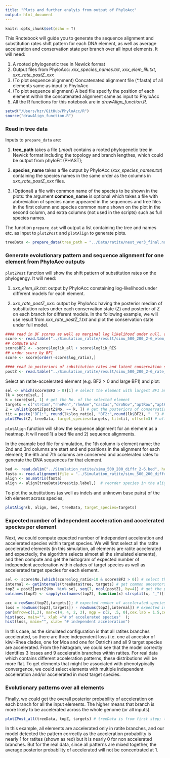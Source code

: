 ```yaml
---
title: "Plots and further analyis from output of PhyloAcc"
output: html_document
---
```


```r
knitr::opts_chunk$set(echo = T)
```


This Rnotebook will guide you to generate the sequence alignment and substitution rates shift pattern for each DNA element, as well as average acceleration and conservation state per branch over all input elements. It will need:

1. A rooted phylogenetic tree in Newick format
2. Output files from PhyloAcc: *xxx_species_names.txt*, *xxx_elem_lik.txt*, *xxx_rate_postZ_xxx*
3. (To plot sequence alignment) Concatenated alignment file (*.fasta) of all elements same as input to PhyloAcc
4. (To plot sequence alignment) A bed file specify the position of each element within the concatenated alignment same as input to PhyloAcc
5. All the R functions for this notebook are in *drawAlign_function.R*.

```r
setwd("/Users/hzr/GitHub/PhyloAcc/R")
source("drawAlign_function.R")
```

### Read in tree data
Inputs to ```prepare_data``` are:

1. **tree_path** takes a file (*.mod*) contains a rooted phylogenetic tree in Newick format including the topology and branch lengthes, which could be output from phyloFit (PHAST); 

2. **species_name** takes a file output by PhyloAcc (*xxx_species_names.txt*) containing the species names in the same order as the columns in *xxx_rate_postZ_xxx* files. 

3. (Optional) a file with common name of the species to be shown in the plots: the argument **common_name** is optional which takes a file with abbreviation of species name appeared in the  sequences and tree files in the first column and species common name shown on the plot in the second column, and extra columns (not used in the scripts) such as full species names. 

The function ```prepare_dat``` will output a list containing the tree and names etc. as input to ```plotZPost``` and ```plotAlign``` to generate plots.

```r
treeData <- prepare_data(tree_path = "../Data/ratite/neut_ver3_final.named.mod", species_name = "../Data/ratite/species_names.txt", common_name = "../Data/ratite/birdname2.txt")
```

### Generate evolutionary pattern and sequence alignment for one element from PhyloAcc outputs 

```plotZPost``` function will show the shift pattern of substitution rates on the phylogengy. 
It will need:

1. *xxx_elem_lik.txt*: output by PhyloAcc constaining log-likelihood under different models for each element. 

2. *xxx_rate_postZ_xxx*: output by PhyloAcc having the posterior median of substitution rates under each conservation state (Z) and posterior of Z on each branch for different models. In the following example, we will use result from *xxx_rate_postZ_1.txt* and plot the conservation state under full model.

```r
#### read in BF scores as well as marginal log likelihood under null, accelerated and full model #### 
score <- read.table("../Simulation_ratite/result/simu_500_200_2-6_elem_lik.txt", header=T)
## compute BF2
score$BF2 <- -score$loglik_all + score$loglik_RES
## order score by BF1
score <- score[order(-score$log_ratio),]

#### read in posteriors of substitution rates and latent conservation states ####
postZ <- read.table("../Simulation_ratite/result/simu_500_200_2-6_rate_postZ_1.txt", header=T, check.names = F)  ## _1 is the posteriors under full model
```

Select an ratite-accelerated element (e.g. BF2 > 0 and large BF1) and plot: 
```r
sel <- which(score$BF2 > 0)[1] # select the element with largest BF1 and BF2 > 0
lk = score[sel, ]
k = score[sel, 1] # get the No. of the selected element
targets = c("strCam","rhePen","rheAme","casCas","droNov","aptRow","aptHaa","aptOwe","anoDid") # target species
Z = unlist(postZ[postZ$No. == k, ]) # get the posteriors of conservation states
tit = paste("BF1:", round(lk$log_ratio), "BF2:",round(lk$BF2), "  ") # use BF scores and posterior substitution rates as title
plotZPost(Z, treeData, target_species=targets, tit=tit, offset=3) # offset= 3 indicates the posterior of Z start from 4th column
```

```plotAlign``` function will show the sequence alignment for an element as a heatmap. 
It will need 1) a bed file and 2) sequence alignments. 

In the example bed file for simulation, the 1th column is element name; the 2nd and 3rd columns are start and end positions in the alignment for each element; the 6th and 7th columns are conserved and accelerated rates to generate the DNA sequences for that element.
```r
bed <- read.delim("../Simulation_ratite/simu_500_200_diffr_2-6.bed", header=F)
fasta <- read.alignment(file = "../Simulation_ratite/simu_500_200_diffr_2-6.fasta", format = "fasta")  
align <- as.matrix(fasta)
align <- align[treeData$tree$tip.label,]  # reorder species in the alignment to be the same as tips of the tree. The name of the species in the alignment file has to the same as in the tree!
```

To plot the substitutions (as well as indels and unknown base pairs) of the kth element across species, 
```r
plotAlign(k, align, bed, treeData, target_species=targets)
```

### Expected number of independent acceleration and accelerated species per element
Next, we could compute expected number of independent acceleration and accelerated species within target species. We will first select all the ratite accelerated elements (in this simulation, all elements are ratite accelerated and expectedly, the algorithm selects almost all the simulated elements), and then compute and get the histogram of expected number of independent acceleration within clades of target species as well as accelerated target species for each element.
```r
sel <- score$No.[which(score$log_ratio>10 & score$BF2 > 0)] # select the ratites accelerated elements
internal <- getInternals(treeData$tree, targets) # get common ancestors of target species that might be accelerated
topZ = postZ[postZ$No. %in% sel, seq(7, ncol(postZ), by=4)] # get the posterior of Z==2 (being accelerated) for selected elements
colnames(topZ) <- sapply(colnames(topZ), function(x) strsplit(x, "_")[[1]][1])

acc = rowSums(topZ[,targets]); # expected number of accelerated species within target species
loss = rowSums(topZ[,targets]) - rowSums(topZ[,internal]) # expected independent acceleration happened
par(mfrow=c(1,2), mar=c(4, 4, 2, 2), mgp = c(2, .5, 0),cex.lab = 1.5,cex.axis=1.2,lwd=2)
hist(acc, main="", xlab ="# of accelerated species"  ); 
hist(loss, main="", xlab= "# independent acceleration")
```

In this case, as the simulated configuration is that all ratites branches accelerated, so there are three independent loss (i.e. one at ancestor of kiwi-Rhea clades, one for Moa and one for Ostrich) and all 9 target species are accelerated. From the histogram, we could see that the model correctly identifies 3 losses and 9 acceleratin branches within ratites. For real data which contains different acceleration patterns, these distributions will be more flat. To get elements that might be associated with phenotypically convergence, we could select elements with multiple independent acceleration and/or accelerated in most target species.

### Evolutionary patterns over all elements
Finally, we could get the overall posterior probability of acceleration on each branch for all the input elements. The higher means that branch is more likely to be accelerated across the whole genome (or all inputs). 
```r
plotZPost_all(treeData, topZ, targets) # treeData is from first step; topZ are ratite-accelerated elements selected in the previous section; targets are target species (here, ratites)
```

In this example, all elements are accelerated only in ratite branches, and our model detected the pattern correctly as the acceleration probability is nearly 1 for ratites (shown as red) but it is nearly 0 for non accelerated branches. But for the real data, since all patterns are mixed together, the average posterior probability of accelerated will not be concentrated at 1.

